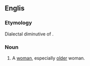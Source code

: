 ==Englis==

===Etymology===
Dialectal diminutive of {{term|wife||woman}}.

===Noun===
{{en-noun}}

# {{derogatory}} A [[woman]], especially [[old]]er woman.